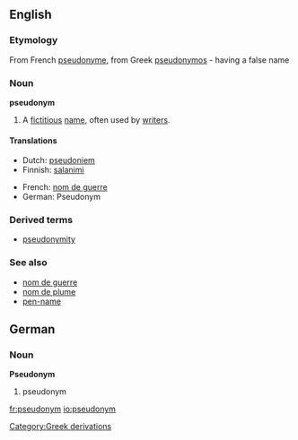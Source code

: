 ==English==
===Etymology===
From French [[pseudonyme]], from Greek [[pseudonymos]] - having a false name

===Noun===
'''pseudonym'''

# A [[fictitious]] [[name]], often used by [[writer]]s.

====Translations====
{{top}}

*Dutch: [[pseudoniem]]
*Finnish: [[salanimi]]
{{mid}}

*French: [[nom de guerre]]
*German: Pseudonym {{n}}
{{bottom}}

===Derived terms===
*[[pseudonymity]]

===See also===
*[[nom de guerre]]
*[[nom de plume]]
*[[pen-name]]

==German==
===Noun===
'''Pseudonym''' {{n}}

# pseudonym

[[Category:Greek derivations]]

[[fr:pseudonym]]
[[io:pseudonym]]